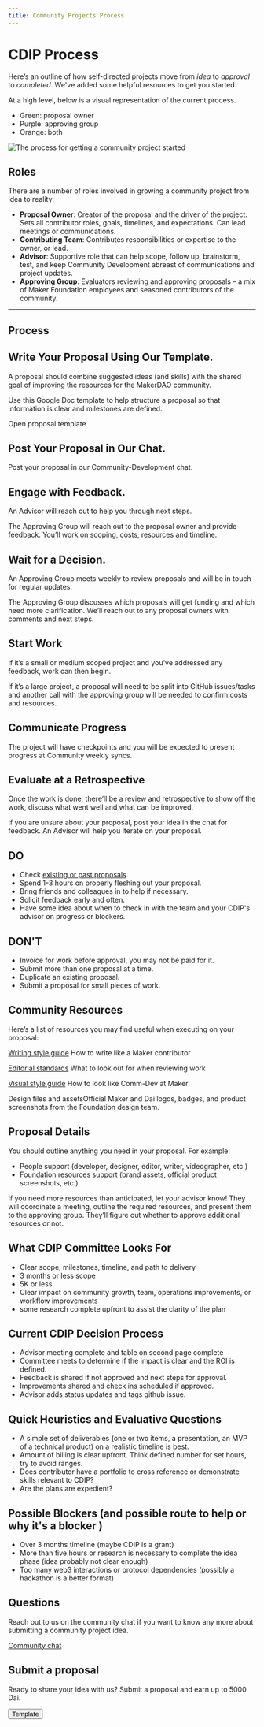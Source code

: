 ```yaml
---
title: Community Projects Process
---
```

# CDIP Process

Here’s an outline of how self-directed projects move from *idea* to *approval* to *completed*. We've added some helpful resources to get you started.

At a high level, below is a visual representation of the current process.

- Green: proposal owner
- Purple: approving group
- Orange: both

![The process for getting a community project started](/images/CDIP-Contributor.png)

## Roles

There are a number of roles involved in growing a community project from idea to reality:

- **Proposal Owner**: Creator of the proposal and the driver of the project. Sets all contributor roles, goals, timelines, and expectations. Can lead meetings or communications.
- **Contributing Team**: Contributes responsibilities or expertise to the owner, or lead.
- **Advisor**: Supportive role that can help scope, follow up, brainstorm, test, and keep Community Development abreast of communications and project updates.
- **Approving Group**: Evaluators reviewing and approving proposals – a mix of Maker Foundation employees and seasoned contributors of the community.

---

## Process

<Process>

<Box> 

## Write Your Proposal Using Our Template.

A proposal should combine suggested ideas (and skills) with the shared goal of improving the resources for the MakerDAO community.

Use this Google Doc template to help structure a proposal so that information is clear and milestones are defined.

<Link to="https://docs.google.com/document/d/1lF8mNuomrguIS3lnvqTomS4NdON40nuyKRbLS6ZkMoA/edit">Open proposal template</Link>

</Box>

<Box>

## Post Your Proposal in Our Chat.

Post your proposal in our <Link to="https://chat.makerdao.com/channel/community-development">Community-Development chat</Link>. 

</Box>

<Box>

## Engage with Feedback.

An Advisor will reach out to help you through next steps.

The Approving Group will reach out to the proposal owner and provide feedback. You’ll work on scoping, costs, resources and timeline.

</Box>
 
<Box>

## Wait for a Decision.

An Approving Group meets weekly to review proposals and will be in touch for regular updates.

The Approving Group discusses which proposals will get funding and which need more clarification. We’ll reach out to any proposal owners with comments and next steps.

</Box>

<Box>

## Start Work

If it’s a small or medium scoped project and you’ve addressed any feedback, work can then begin.

If it’s a large project, a proposal will need to be split into GitHub issues/tasks and another call with the approving group will be needed to confirm costs and resources.

</Box>

<Box>

## Communicate Progress
The project will have checkpoints and you will be expected to present progress at Community weekly syncs.

</Box>

<Box>

## Evaluate at a Retrospective
Once the work is done, there’ll be a review and retrospective to show off the work, discuss what went well and what can be improved.

</Box>

</Process>

<CTA icon="question_mark" secondary>

If you are unsure about your proposal, post your idea in the chat for feedback. An Advisor will help you iterate on your proposal.

</CTA>

<Accordion>

## **DO**

- Check [existing or past proposals](https://github.com/makerdao/community/issues?q=label%3ACDIP+).
- Spend 1-3 hours on properly fleshing out your proposal.
- Bring friends and colleagues in to help if necessary.
- Solicit feedback early and often.
- Have some idea about when to check in with the team and your CDIP's advisor on progress or blockers.

</Accordion>

<Accordion>

## **DON'T**

- Invoice for work before approval, you may not be paid for it.
- Submit more than one proposal at a time.
- Duplicate an existing proposal.
- Submit a proposal for small pieces of work.

</Accordion>

## Community Resources

Here’s a list of resources you may find useful when executing on your proposal:

<List>

[Writing style guide](/work_with_us/content/writing-style-guide) 
How to write like a Maker contributor
    
[Editorial standards](/work_with_us/content/reviewer-guide) 
 What to look out for when reviewing work

[Visual style guide](/work_with_us/content/visual-style-guide) 
How to look like Comm-Dev at Maker

<Link to="https://www.notion.so/makerdao/Maker-Brand-ac517c82ff9a43089d0db5bb2ee045a4">Design files and assets</Link>Official Maker and Dai logos, badges, and product screenshots from the Foundation design team.

</List>

## Proposal Details

You should outline anything you need in your proposal. For example:

- People support (developer, designer, editor, writer, videographer, etc.)
- Foundation resources support (brand assets, official product screenshots, etc.)

If you need more resources than anticipated, let your advisor know! They will coordinate a meeting, outline the required resources, and present them to the approving group. They’ll figure out whether to approve additional resources or not.


## What CDIP Committee Looks For

- Clear scope, milestones, timeline, and path to delivery
- 3 months or less scope
- 5K or less
- Clear impact on community growth, team, operations improvements, or workflow improvements
- some research complete upfront to assist the clarity of the plan


## Current CDIP Decision Process

- Advisor meeting complete and table on second page complete
- Committee meets to determine if the impact is clear and the ROI is defined. 
- Feedback is shared if not approved and next steps for approval.
- Improvements shared and check ins scheduled if approved.
- Advisor adds status updates and tags github issue.


## Quick Heuristics and Evaluative Questions

- A simple set of deliverables (one or two items, a presentation, an MVP of a technical product) on a realistic timeline is best. 
- Amount of billing is clear upfront. Think defined number for set hours, try to avoid ranges.
- Does contributor have a portfolio to cross reference or demonstrate skills relevant to CDIP?
- Are the plans are expedient? 

## Possible Blockers (and possible route to help or why it's a blocker )

- Over 3 months timeline (maybe CDIP is a grant)
- More than five hours or research is necessary to complete the idea phase (idea probably not clear enough)
- Too many web3 interactions or protocol dependencies (possibly a hackathon is a better format)

## Questions

Reach out to us on the community chat if you want to know any more about submitting a community project idea.

[Community chat](https://chat.makerdao.com/channel/community-development)

## Submit a proposal

<Tout image>

Ready to share your idea with us? Submit a proposal and earn up to 5000 Dai.

<Button to="https://docs.google.com/document/d/1lF8mNuomrguIS3lnvqTomS4NdON40nuyKRbLS6ZkMoA/edit">Template</Button>

</Tout>
